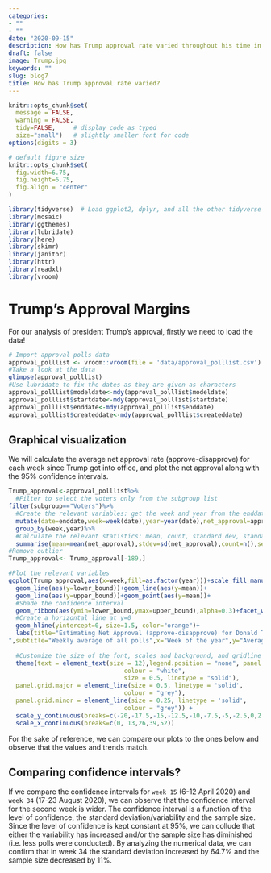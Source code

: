 ```yaml
---
categories:
- ""
- ""
date: "2020-09-15"
description: How has Trump approval rate varied throughout his time in office?
draft: false
image: Trump.jpg
keywords: ""
slug: blog7
title: How has Trump approval rate varied?
---
```


```r
knitr::opts_chunk$set(
  message = FALSE, 
  warning = FALSE, 
  tidy=FALSE,     # display code as typed
  size="small")   # slightly smaller font for code
options(digits = 3)

# default figure size
knitr::opts_chunk$set(
  fig.width=6.75, 
  fig.height=6.75,
  fig.align = "center"
)
```


```r
library(tidyverse)  # Load ggplot2, dplyr, and all the other tidyverse packages
library(mosaic)
library(ggthemes)
library(lubridate)
library(here)
library(skimr)
library(janitor)
library(httr)
library(readxl)
library(vroom)
```

# Trump's Approval Margins

For our analysis of president Trump's approval, firstly we need to load the data! 

```r

# Import approval polls data
approval_polllist <- vroom::vroom(file = 'data/approval_polllist.csv')
#Take a look at the data
glimpse(approval_polllist)
#Use lubridate to fix the dates as they are given as characters
approval_polllist$modeldate<-mdy(approval_polllist$modeldate)
approval_polllist$startdate<-mdy(approval_polllist$startdate)
approval_polllist$enddate<-mdy(approval_polllist$enddate)
approval_polllist$createddate<-mdy(approval_polllist$createddate)
```
## Graphical visualization

We will calculate the average net approval rate (approve-disapprove) for each week since Trump got into office, and plot the net approval along with the 95% confidence intervals.

```R
Trump_approval<-approval_polllist%>%
  #Filter to select the voters only from the subgroup list
filter(subgroup=="Voters")%>%
  #Create the relevant variables: get the week and year from the enddate, and create plotting variable "net approval"
  mutate(date=enddate,week=week(date),year=year(date),net_approval=approve-disapprove)%>%
  group_by(week,year)%>%
  #Calculate the relevant statistics: mean, count, standard dev, standard error, t critical, and CI boundaries
  summarise(mean=mean(net_approval),stdev=sd(net_approval),count=n(),se=stdev/sqrt(count),t_critical=qt(0.975,count-1),lower_bound=mean-t_critical,upper_bound=mean+t_critical)
#Remove outlier
Trump_approval<- Trump_approval[-189,]

#Plot the relevant variables
ggplot(Trump_approval,aes(x=week,fill=as.factor(year)))+scale_fill_manual(values = c("red","green","#66FFFF","#E5CCFF"))+
  geom_line(aes(y=lower_bound))+geom_line(aes(y=mean))+ 
  geom_line(aes(y=upper_bound))+geom_point(aes(y=mean))+
  #Shade the confidence interval
  geom_ribbon(aes(ymin=lower_bound,ymax=upper_bound),alpha=0.3)+facet_wrap(~year)+
  #Create a horizontal line at y=0
  geom_hline(yintercept=0, size=1.5, color="orange")+
  labs(title="Estimating Net Approval (approve-disapprove) for Donald Trump
",subtitle="Weekly average of all polls",x="Week of the year",y="Average Net Approval (%)")+
  
  #Customize the size of the font, scales and background, and gridline colours
  theme(text = element_text(size = 12),legend.position = "none", panel.background = element_rect(fill = "white",
                                colour = "white",
                                size = 0.5, linetype = "solid"),
  panel.grid.major = element_line(size = 0.5, linetype = 'solid',
                                colour = "grey"), 
  panel.grid.minor = element_line(size = 0.25, linetype = 'solid',
                                colour = "grey")) + 
  scale_y_continuous(breaks=c(-20,-17.5,-15,-12.5,-10,-7.5,-5,-2.5,0,2.5,5.0,7.5))+
  scale_x_continuous(breaks=c(0, 13,26,39,52))

```
For the sake of reference, we can compare our plots to the ones below and observe that the values and trends match.

## Comparing confidence intervals?

If we compare the confidence intervals for `week 15` (6-12 April 2020) and `week 34` (17-23 August 2020), we can observe that the confidence interval for the second week is wider. The confidence interval is a function of the level of confidence, the standard deviation/variability and the sample size. Since the level of confidence is kept constant at 95%, we can collude that either the variability has increased and/or the sample size has diminished (i.e. less polls were conducted). By analyzing the numerical data, we can confirm that in week 34 the standard deviation increased by 64.7% and the sample size decreased by 11%.
